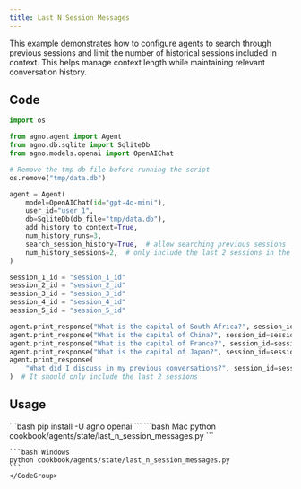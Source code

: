 ```yaml
---
title: Last N Session Messages
---
```


This example demonstrates how to configure agents to search through previous sessions and limit the number of historical sessions included in context. This helps manage context length while maintaining relevant conversation history.

## Code

```python cookbook/agents/state/last_n_session_messages.py
import os

from agno.agent import Agent
from agno.db.sqlite import SqliteDb
from agno.models.openai import OpenAIChat

# Remove the tmp db file before running the script
os.remove("tmp/data.db")

agent = Agent(
    model=OpenAIChat(id="gpt-4o-mini"),
    user_id="user_1",
    db=SqliteDb(db_file="tmp/data.db"),
    add_history_to_context=True,
    num_history_runs=3,
    search_session_history=True,  # allow searching previous sessions
    num_history_sessions=2,  # only include the last 2 sessions in the search to avoid context length issues
)

session_1_id = "session_1_id"
session_2_id = "session_2_id"
session_3_id = "session_3_id"
session_4_id = "session_4_id"
session_5_id = "session_5_id"

agent.print_response("What is the capital of South Africa?", session_id=session_1_id)
agent.print_response("What is the capital of China?", session_id=session_2_id)
agent.print_response("What is the capital of France?", session_id=session_3_id)
agent.print_response("What is the capital of Japan?", session_id=session_4_id)
agent.print_response(
    "What did I discuss in my previous conversations?", session_id=session_5_id
)  # It should only include the last 2 sessions
```

## Usage

<Steps>
  <Snippet file="create-venv-step.mdx" />

  <Step title="Install libraries">
    ```bash
    pip install -U agno openai
    ```
  </Step>

  <Step title="Run Agent">
    <CodeGroup>
    ```bash Mac
    python cookbook/agents/state/last_n_session_messages.py
    ```
    
    ```bash Windows  
    python cookbook/agents/state/last_n_session_messages.py
    ```
    </CodeGroup>
  </Step>
</Steps>